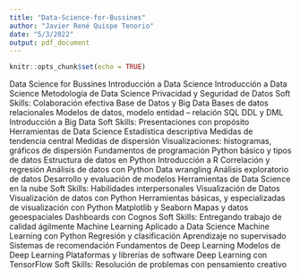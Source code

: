 ```yaml
---
title: "Data-Science-for-Bussines"
author: "Javier René Quispe Tenorio"
date: "5/3/2022"
output: pdf_document
---
```


```r
knitr::opts_chunk$set(echo = TRUE)
```

Data Science for Bussines
Introducción a Data Science
Introducción a Data Science
Metodología de Data Science
Privacidad y Seguridad de Datos
Soft Skills: Colaboración efectiva
Base de Datos y Big Data
Bases de datos relacionales
Modelos de datos, modelo entidad – relación
SQL DDL y DML
Introducción a Big Data
Soft Skills: Presentaciones con propósito
Herramientas de Data Science
Estadística descriptiva
Medidas de tendencia central
Medidas de dispersión
Visualizaciones: histogramas, gráficos de dispersión
Fundamentos de programación
Python básico y tipos de datos
Estructura de datos en Python
Introducción a R
Correlación y regresión
Análisis de datos con Python
Data wrangling
Análisis exploratorio de datos
Desarrollo y evaluación de modelos
Herramientas de Data Science en la nube
Soft Skills: Habilidades interpersonales
Visualización de Datos
Visualización de datos con Python
Herramientas básicas, y especializadas de
visualización con Python
Matplotlib y Seaborn
Mapas y datos geoespaciales
Dashboards con Cognos
Soft Skills: Entregando trabajo de calidad ágilmente
Machine Learning Aplicado a Data Science
Machine Learning con Python
Regresión y clasificación
Aprendizaje no supervisado
Sistemas de recomendación
Fundamentos de Deep Learning
Modelos de Deep Learning
Plataformas y librerías de software
Deep Learning con TensorFlow
Soft Skills: Resolución de problemas con pensamiento creativo
